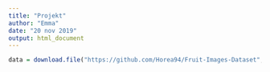 ```yaml
---
title: "Projekt"
author: "Emma"
date: "20 nov 2019"
output: html_document
---
```


```r
data = download.file("https://github.com/Horea94/Fruit-Images-Dataset",temp)

```


